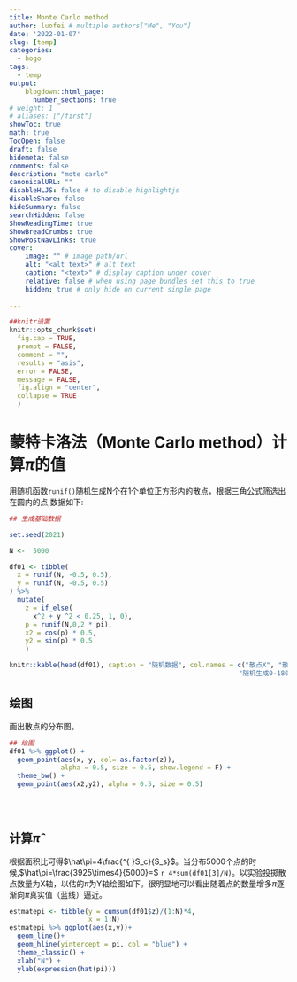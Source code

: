 ```yaml
---
title: Monte Carlo method
author: luofei # multiple authors["Me", "You"] 
date: '2022-01-07'
slug: [temp]
categories:
  - hogo
tags:
  - temp
output:
    blogdown::html_page:
      number_sections: true
# weight: 1
# aliases: ["/first"]
showToc: true
math: true
TocOpen: false
draft: false
hidemeta: false
comments: false
description: "mote carlo"
canonicalURL: ""
disableHLJS: false # to disable highlightjs
disableShare: false
hideSummary: false
searchHidden: false
ShowReadingTime: true
ShowBreadCrumbs: true
ShowPostNavLinks: true
cover:
    image: "" # image path/url
    alt: "<alt text>" # alt text
    caption: "<text>" # display caption under cover
    relative: false # when using page bundles set this to true
    hidden: true # only hide on current single page
 
---
```


```r
##knitr设置
knitr::opts_chunk$set(
  fig.cap = TRUE,
  prompt = FALSE,
  comment = "",
  results = "asis",
  error = FALSE,
  message = FALSE,
  fig.align = "center",
  collapse = TRUE
  )

```


# 蒙特卡洛法（Monte Carlo method）计算$\pi$的值

用随机函数`runif()`随机生成N个在1个单位正方形内的散点，根据三角公式筛选出在圆内的点,数据如下:


```r
## 生成基础数据

set.seed(2021)

N <-  5000

df01 <- tibble(
  x = runif(N, -0.5, 0.5),
  y = runif(N, -0.5, 0.5)
) %>% 
  mutate(
    z = if_else(
      x^2 + y ^2 < 0.25, 1, 0),
    p = runif(N,0,2 * pi),
    x2 = cos(p) * 0.5,
    y2 = sin(p) * 0.5
    )

knitr::kable(head(df01), caption = "随机数据", col.names = c("散点X", "散点Y", "是否在圆内",
                                                          "随机生成0-180度", "圆X", "圆Y"), digits = 3, align = "c" )

```


## 绘图

画出散点的分布图。

```r
## 绘图
df01 %>% ggplot() +
  geom_point(aes(x, y, col= as.factor(z)),
             alpha = 0.5, size = 0.5, show.legend = F) + 
  theme_bw() +
  geom_point(aes(x2,y2), alpha = 0.5, size = 0.5)
  

           
```

## 计算$\hat\pi$

根据面积比可得$\hat\pi=4\frac{^{ }S_c}{S_s}$。当分布5000个点的时候,$\hat\pi=\frac{3925\times4}{5000}=$ `r 4*sum(df01[3]/N)`。以实验投掷散点数量为X轴，以估的$\hat\pi$为Y轴绘图如下。很明显地可以看出随着点的数量增多$\hat\pi$逐渐向$\pi$真实值（蓝线）逼近。

```r
estmatepi <- tibble(y = cumsum(df01$z)/(1:N)*4,
                    x = 1:N)
estmatepi %>% ggplot(aes(x,y))+
  geom_line()+
  geom_hline(yintercept = pi, col = "blue") +
  theme_classic() +
  xlab("N") +
  ylab(expression(hat(pi)))


```

